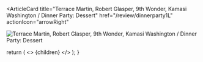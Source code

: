 <ArticleCard
  title="Terrace Martin, Robert Glasper, 9th Wonder, Kamasi Washington / Dinner Party: Dessert"
  href="/review/dinnerparty1L"
  actionIcon="arrowRight"
>

![Terrace Martin, Robert Glasper, 9th Wonder, Kamasi Washington / Dinner Party: Dessert](../../images/cd/dinnerparty1L.jpg)

</ArticleCard>

  return (
    <>
      {children}
    </>
  );
}